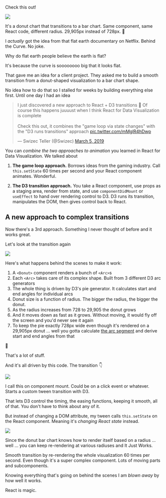 Check this out!

![](https://i.imgur.com/hzKOMXi.gif)

It's a donut chart that transitions to a bar chart. Same component, same React
code, different radius. 29,905px instead of 728px. 🤯

I _actually_ got the idea from that flat earth documentary on Netflix. Behind
the Curve. No joke.

Why do flat earth people believe the earth is flat?

It's because the curve is soooooooo big that it looks flat.

That gave me an idea for a client project. They asked me to build a smooth
transition from a donut-shaped visualization to a bar chart shape.

No idea how to do that so I stalled for weeks by building everything else
first. Until one day I had an idea

<blockquote class="twitter-tweet" data-lang="en"><p lang="en" dir="ltr">I just discovered a new approach to React + D3 transitions 🤯 Of course this happens juuuust when I think React for Data Visualization is complete<br/><br/>Check this out, it combines the &quot;game loop via state changes&quot; with the &quot;D3 runs transitions&quot; approach <a href="https://t.co/mMglR4hDwp">pic.twitter.com/mMglR4hDwp</a></p>&mdash; Swizec Teller (@Swizec) <a href="https://twitter.com/Swizec/status/1102818340991430656?ref_src=twsrc%5Etfw">March 5, 2019</a></blockquote>
<script async src="https://platform.twitter.com/widgets.js" charset="utf-8"></script>

You can _combine the two approaches to animation_ you learned in React for Data
Visualization. We talked about

1. **The game loop approach.** Borrows ideas from the gaming industry. Call
   `this.setState` 60 times per second and your React component animates.
   Wonderful.

2. **The D3 transition approach.** You take a React component, use props as a
   staging area, render from state, and use `componentDidMount` or `useEffect`
   to hand over rendering control to D3. D3 runs its transition, manipulates
   the DOM, then gives control back to React.

## A new approach to complex transitions

Now there's a 3rd approach. Something I never thought of before and it works
great.

Let's look at the transition again

![](https://i.imgur.com/hzKOMXi.gif)

Here's what happens behind the scenes to make it work:

1. A `<Donut>` component renders a bunch of `<Arc>`s
2. Each `<Arc>` takes care of its complex shape. Built from 3 different D3 arc
   generators
3. The whole thing is driven by D3's pie generator. It calculates start and end
   angles for individual arcs
4. Donut size is a function of radius. The bigger the radius, the bigger the
   donut.
5. As the radius increases from 728 to 29,905 the donut grows
6. And it moves down as fast as it grows. Without moving, it would fly off the
   screen and you'd never see it again
7. To keep the pie exactly 728px wide even though it's rendered on a 29,905px
   donut ... well you gotta calculate
   [the arc segment](https://planetcalc.com/1421/) and derive start and end
   angles from that

🤯

That's a lot of stuff.

And it's all driven by this code. The transition 👇

![](https://pbs.twimg.com/media/D03-2wtU8AASbl-.jpg)

I call this on component mount. Could be on a click event or whatever. Starts a
custom tween transition with D3.

That lets D3 control the timing, the easing functions, keeping it smooth, all
of that. You don't have to think about any of it.

But instead of changing a DOM attribute, my tween calls `this.setState` on the
React component. Meaning it's _changing React state_ instead.

![](https://media.giphy.com/media/26ufdipQqU2lhNA4g/giphy.gif)

Since the donut bar chart knows how to render itself based on a radius ... well
... you can keep re-rendering at various radiuses and It Just Works.

Smooth transition by re-rendering the whole visualization 60 times per second.
Even though it's a super complex component. Lots of moving parts and
subcomponents.

Knowing everything that's going on behind the scenes I am _blown away_ by how
well it works.

React is magic.